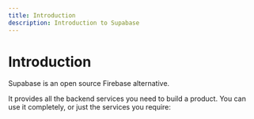 ```yaml
---
title: Introduction
description: Introduction to Supabase
---
```



# Introduction

Supabase is an open source Firebase alternative.

It provides all the backend services you need to build a product. You can use it completely, or just the services you require:


<LinkCard title="Database" description="A dedicated, scalable Postgres database" />



